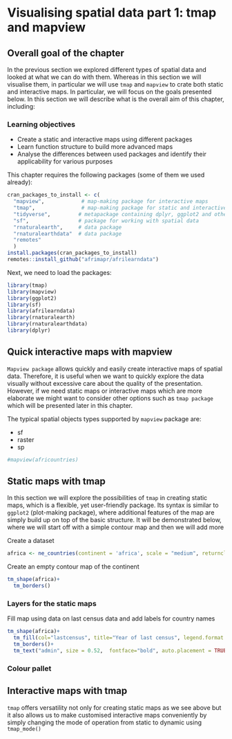 # Visualising spatial data part 1: tmap and mapview {#visualising1}

## Overall goal of the chapter
In the previous section we explored different types of spatial data and looked at what we can do with them. Whereas in this section we will visualise them, in particular we will use `tmap` and `mapview` to crate both static and interactive maps. In particular, we will focus on the goals presented below.
In this section we will describe what is the overall aim of this chapter, including:

<style>
div.green { background-color:#e3ffd9; border-radius: 5px; padding: 20px;}
</style>
<div class = "green">
### Learning objectives {-}

- Create a static and interactive maps using different packages
- Learn function structure to build more advanced maps
- Analyse the differences between used packages and identify their applicability for various purposes

</div>


This chapter requires the following packages (some of them we used already):

```r
cran_packages_to_install <- c(
  "mapview",            # map-making package for interactive maps
  "tmap",               # map-making package for static and interactive maps
  "tidyverse",         # metapackage containing dplyr, ggplot2 and other packages
  "sf",                # package for working with spatial data
  "rnaturalearth",     # data package
  "rnaturalearthdata"  # data package
  "remotes"
  )
install.packages(cran_packages_to_install)
remotes::install_github("afrimapr/afrilearndata")
```

Next, we need to load the packages:

```r
library(tmap)
library(mapview)
library(ggplot2)
library(sf)
library(afrilearndata)
library(rnaturalearth)
library(rnaturalearthdata)
library(dplyr)
```

## Quick interactive maps with mapview
`Mapview package` allows quickly and easily create interactive maps of spatial data. Therefore, it is useful when we want to quickly explore the data visually without excessive care about the quality of the presentation. However, if we need static maps or interactive maps which are more elaborate we might want to consider other options such as `tmap package` which will be presented later in this chapter.<br/>

The typical spatial objects types supported by `mapview` package are: 

- sf
- raster
- sp


```r
#mapview(africountries)
```

## Static maps with tmap
In this section we will explore the possibilities of `tmap` in creating static maps, which is a flexible, yet user-friendly package. Its syntax is similar to `ggplot2` (plot-making package), where additional features of the map are simply build up on top of the basic structure. It will be demonstrated below, where we will start off with a simple contour map and then we will add more 


Create a dataset
```r
africa <- ne_countries(continent = 'africa', scale = "medium", returnclass = "sf")
```

Create an empty contour map of the continent

```r
tm_shape(africa)+
  tm_borders()
```

### Layers for the static maps

Fill map using data on last census data and add labels for country names

```r
tm_shape(africa)+
  tm_fill(col="lastcensus", title="Year of last census", legend.format = list(format="s"))+
  tm_borders()+
  tm_text("admin", size = 0.52,  fontface="bold", auto.placement = TRUE)

```

### Colour pallet

## Interactive maps with tmap

`tmap` offers versatility not only for creating static maps as we see above but it also allows us to make customised interactive maps conveniently by simply changing the mode of operation from static to dynamic using `tmap_mode()`

